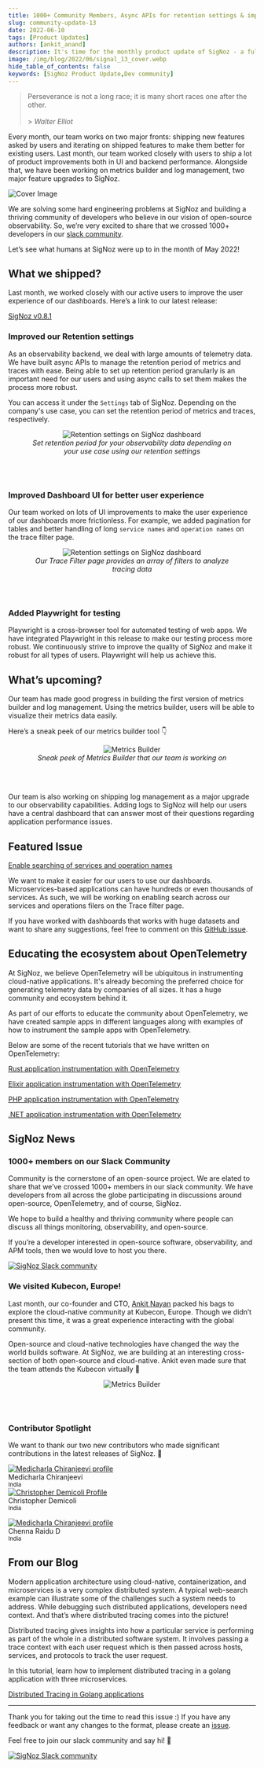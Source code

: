 ```yaml
---
title: 1000+ Community Members, Async APIs for retention settings & improved UI - SigNal 13
slug: community-update-13
date: 2022-06-10
tags: [Product Updates]
authors: [ankit_anand]
description: It's time for the monthly product update of SigNoz - a full-stack open-source APM tool. Find out what we've been upto at SigNoz during May, 2022.
image: /img/blog/2022/06/signal_13_cover.webp
hide_table_of_contents: false
keywords: [SigNoz Product Update,Dev community]
---
```


<head>
  <link rel="canonical" href="https://signoz.io/blog/community-update-13/"/>
</head>



> Perseverance is not a long race; it is many short races one after the other.<br></br> > _Walter Elliot_

Every month, our team works on two major fronts: shipping new features asked by users and iterating on shipped features to make them better for existing users. Last month, our team worked closely with users to ship a lot of product improvements both in UI and backend performance. Alongside that, we have been working on metrics builder and log management, two major feature upgrades to SigNoz.



![Cover Image](/img/blog/2022/06/signal_13_cover.webp)

We are solving some hard engineering problems at SigNoz and building a thriving community of developers who believe in our vision of open-source observability. So, we’re very excited to share that we crossed 1000+ developers in our [slack community](https://signoz.io/slack).

Let’s see what humans at SigNoz were up to in the month of May 2022!

## What we shipped?

Last month, we worked closely with our active users to improve the user experience of our dashboards. Here’s a link to our latest release:

[SigNoz v0.8.1](https://github.com/SigNoz/signoz/releases/tag/v0.8.1)

### Improved our Retention settings

As an observability backend, we deal with large amounts of telemetry data. We have built async APIs to manage the retention period of metrics and traces with ease. Being able to set up retention period granularly is an important need for our users and using async calls to set them makes the process more robust.

You can access it under the `Settings` tab of SigNoz. Depending on the company's use case, you can set the retention period of metrics and traces, respectively.

<figure data-zoomable align='center'>
    <img src="/img/blog/2022/06/signal_13_retention_settings.webp" alt="Retention settings on SigNoz dashboard"/>
    <figcaption><i>Set retention period for your observability data depending on your use case using our retention settings</i></figcaption>
</figure>

<br></br>

### Improved Dashboard UI for better user experience

Our team worked on lots of UI improvements to make the user experience of our dashboards more frictionless. For example, we added pagination for tables and better handling of long `service names` and `operation names` on the trace filter page.

<figure data-zoomable align='center'>
    <img src="/img/blog/2022/06/signal_13_trace_filter.webp" alt="Retention settings on SigNoz dashboard"/>
    <figcaption><i>Our Trace Filter page provides an array of filters to analyze tracing data</i></figcaption>
</figure>

<br></br>

### Added Playwright for testing

Playwright is a cross-browser tool for automated testing of web apps. We have integrated Playwright in this release to make our testing process more robust. We continuously strive to improve the quality of SigNoz and make it robust for all types of users. Playwright will help us achieve this.

## What’s upcoming?

Our team has made good progress in building the first version of metrics builder and log management. Using the metrics builder, users will be able to visualize their metrics data easily.

Here’s a sneak peek of our metrics builder tool 👇

<figure data-zoomable align='center'>
    <img src="/img/blog/2022/05/query-builder.webp" alt="Metrics Builder"/>
    <figcaption><i>Sneak peek of Metrics Builder that our team is working on</i></figcaption>
</figure>

<br></br>

Our team is also working on shipping log management as a major upgrade to our observability capabilities. Adding logs to SigNoz will help our users have a central dashboard that can answer most of their questions regarding application performance issues.

## Featured Issue

[Enable searching of services and operation names](https://github.com/SigNoz/signoz/issues/1224)

We want to make it easier for our users to use our dashboards. Microservices-based applications can have hundreds or even thousands of services. As such, we will be working on enabling search across our services and operations filers on the Trace filter page.

If you have worked with dashboards that works with huge datasets and want to share any suggestions, feel free to comment on this [GitHub issue](https://github.com/SigNoz/signoz/issues/1224).

## Educating the ecosystem about OpenTelemetry

At SigNoz, we believe OpenTelemetry will be ubiquitous in instrumenting cloud-native applications. It's already becoming the preferred choice for generating telemetry data by companies of all sizes. It has a huge community and ecosystem behind it.

As part of our efforts to educate the community about OpenTelemetry, we have created sample apps in different languages along with examples of how to instrument the sample apps with OpenTelemetry.

Below are some of the recent tutorials that we have written on OpenTelemetry:

[Rust application instrumentation with OpenTelemetry](https://signoz.io/blog/opentelemetry-rust/)

[Elixir application instrumentation with OpenTelemetry](https://signoz.io/blog/opentelemetry-elixir/)

[PHP application instrumentation with OpenTelemetry](https://signoz.io/blog/opentelemetry-php/)

[.NET application instrumentation with OpenTelemetry](https://signoz.io/blog/opentelemetry-dotnet/)

## SigNoz News

### 1000+ members on our Slack Community

Community is the cornerstone of an open-source project. We are elated to share that we’ve crossed 1000+ members in our slack community. We have developers from all across the globe participating in discussions around open-source, OpenTelemetry, and of course, SigNoz.

We hope to build a healthy and thriving community where people can discuss all things monitoring, observability, and open-source.

If you’re a developer interested in open-source software, observability, and APM tools, then we would love to host you there.

[![SigNoz Slack community](/img/blog/common/join_slack_cta.webp)](https://signoz.io/slack)

### We visited Kubecon, Europe!

Last month, our co-founder and CTO, [Ankit Nayan](https://twitter.com/ankitnayan) packed his bags to explore the cloud-native community at Kubecon, Europe. Though we didn’t present this time, it was a great experience interacting with the global community.

Open-source and cloud-native technologies have changed the way the world builds software. At SigNoz, we are building at an interesting cross-section of both open-source and cloud-native. Ankit even made sure that the team attends the Kubecon virtually 🙂

<figure data-zoomable align='center'>
    <img src="/img/blog/2022/06/kubecon.webp" alt="Metrics Builder"/>
</figure>

<br></br>

### Contributor Spotlight

We want to thank our two new contributors who made significant contributions in the latest releases of SigNoz. 🤗

<div class="row">
    <div class="col col--6">
      <div class="avatar">
      <a
         class="avatar__photo-link avatar__photo avatar__photo--lg"
         href="https://github.com/medicharlachiranjeevi"
      >
         <img
            alt="Medicharla Chiranjeevi profile"
            src="https://avatars.githubusercontent.com/u/17638736?v=4"
         />
      </a>
      <div class="avatar__intro">
         <div class="avatar__name">Medicharla Chiranjeevi</div>
         <small class="avatar__subtitle">
         India
         </small>
      </div>
      </div>
   </div>
    <div class="col col--6">
      <div class="avatar">
      <a
         class="avatar__photo-link avatar__photo avatar__photo--lg"
         href="https://github.com/cdemi"
      >
         <img
            alt="Christopher Demicoli Profile"
            src="https://avatars.githubusercontent.com/u/8025435?v=4"
         />
      </a>
      <div class="avatar__intro">
         <div class="avatar__name">Christopher Demicoli</div>
         <small class="avatar__subtitle">
            India
         </small>
      </div>
      </div>
   </div>
</div>

<p></p>

<div class="row">
    <div class="col col--6">
      <div class="avatar">
      <a
         class="avatar__photo-link avatar__photo avatar__photo--lg"
         href="https://github.com/dchennaraidu"
      >
         <img
            alt="Medicharla Chiranjeevi profile"
            src="https://avatars.githubusercontent.com/u/12108102?v=4"
         />
      </a>
      <div class="avatar__intro">
         <div class="avatar__name">Chenna Raidu D</div>
         <small class="avatar__subtitle">
         India
         </small>
      </div>
      </div>
   </div>
   </div>

<p></p>

## From our Blog

Modern application architecture using cloud-native, containerization, and microservices is a very complex distributed system. A typical web-search example can illustrate some of the challenges such a system needs to address. While debugging such distributed applications, developers need context. And that’s where distributed tracing comes into the picture!

Distributed tracing gives insights into how a particular service is performing as part of the whole in a distributed software system. It involves passing a trace context with each user request which is then passed across hosts, services, and protocols to track the user request.

In this tutorial, learn how to implement distributed tracing in a golang application with three microservices.

[Distributed Tracing in Golang applications](https://signoz.io/blog/distributed-tracing-golang/)

---

Thank you for taking out the time to read this issue :) If you have any feedback or want any changes to the format, please create an [issue](https://github.com/SigNoz/signoz/issues).

Feel free to join our slack community and say hi! 👋

[![SigNoz Slack community](/img/blog/common/join_slack_cta.webp)](https://signoz.io/slack)

